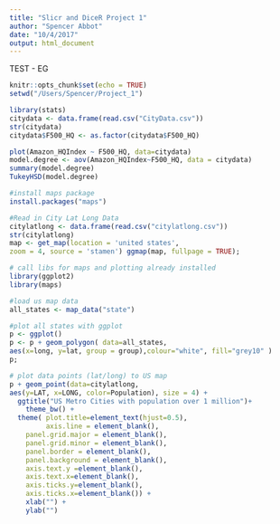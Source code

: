 ```yaml
---
title: "Slicr and DiceR Project 1"
author: "Spencer Abbot"
date: "10/4/2017"
output: html_document
---
```

TEST - EG
```r
knitr::opts_chunk$set(echo = TRUE)
setwd("/Users/Spencer/Project_1")
```

```r
library(stats)
citydata <- data.frame(read.csv("CityData.csv"))
str(citydata)
citydata$F500_HQ <- as.factor(citydata$F500_HQ)
```


```r
plot(Amazon_HQIndex ~ F500_HQ, data=citydata)
model.degree <- aov(Amazon_HQIndex~F500_HQ, data = citydata)
summary(model.degree)
TukeyHSD(model.degree)
```

```r
#install maps package
install.packages("maps")

#Read in City Lat Long Data
citylatlong <- data.frame(read.csv("citylatlong.csv"))
str(citylatlong)
map <- get_map(location = 'united states', 
zoom = 4, source = 'stamen') ggmap(map, fullpage = TRUE);

# call libs for maps and plotting already installed 
library(ggplot2)
library(maps)

#load us map data
all_states <- map_data("state")

#plot all states with ggplot
p <- ggplot()
p <- p + geom_polygon( data=all_states, 
aes(x=long, y=lat, group = group),colour="white", fill="grey10" )
p;

# plot data points (lat/long) to US map
p + geom_point(data=citylatlong, 
aes(y=LAT, x=LONG, color=Population), size = 4) +
  ggtitle("US Metro Cities with population over 1 million")+
    theme_bw() +
  theme( plot.title=element_text(hjust=0.5),
         axis.line = element_blank(),
    panel.grid.major = element_blank(),
    panel.grid.minor = element_blank(),
    panel.border = element_blank(),
    panel.background = element_blank(),
    axis.text.y =element_blank(),
    axis.text.x=element_blank(),
    axis.ticks.y=element_blank(),
    axis.ticks.x=element_blank()) +
    xlab("") + 
    ylab("")
```
